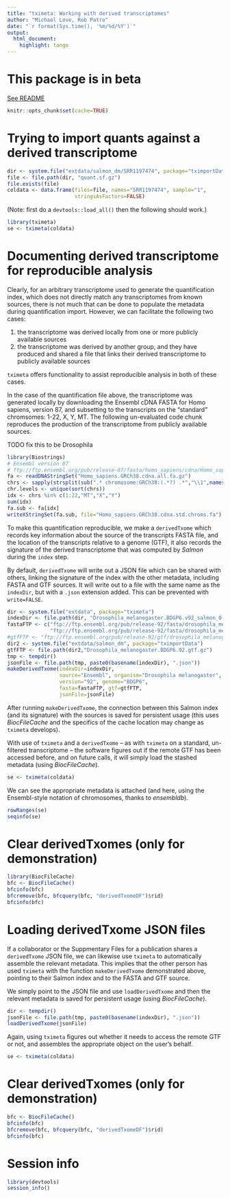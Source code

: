 ```yaml
---
title: "tximeta: Working with derived transcriptomes"
author: "Michael Love, Rob Patro"
date: "`r format(Sys.time(), '%m/%d/%Y')`"
output: 
  html_document:
    highlight: tango
---
```


# This package is in beta 

[See README](https://github.com/mikelove/tximeta/blob/master/README.md)

```r
knitr::opts_chunk$set(cache=TRUE)
```

# Trying to import quants against a derived transcriptome

```r
dir <- system.file("extdata/salmon_dm/SRR1197474", package="tximportData")
file <- file.path(dir, "quant.sf.gz")
file.exists(file)
coldata <- data.frame(files=file, names="SRR1197474", sample="1",
                      stringsAsFactors=FALSE)
```

(Note: first do a `devtools::load_all()` then the following should work.)

```r
library(tximeta)
se <- tximeta(coldata)
```

# Documenting derived transcriptome for reproducible analysis

Clearly, for an arbitrary transcriptome used to generate the
quantification index, which does not directly match any
transcriptomes from known sources, there is not much that can be
done to populate the metadata during quantification import. However,
we can facilitate the following two cases: 

1) the transcriptome was derived locally from one or more publicly
available sources
2) the transcriptome was derived by another group, and they have
produced and shared a file that links their derived transcriptome
to publicly available sources

`tximeta` offers functionality to assist reproducible analysis in both
of these cases.

In the case of the quantification file above, the transcriptome was
generated locally by downloading the Ensembl cDNA FASTA for
Homo sapiens, version 87, and subsetting to the transcripts on the
"standard" chromsomes: 1-22, X, Y, MT. The following un-evaluated code
chunk reproduces the production of the transcriptome from publicly
available sources.

TODO fix this to be Drosophila

```r
library(Biostrings)
# Ensembl version 87
# ftp://ftp.ensembl.org/pub/release-87/fasta/homo_sapiens/cdna/Homo_sapiens.GRCh38.cdna.all.fa.gz
fa <- readDNAStringSet("Homo_sapiens.GRCh38.cdna.all.fa.gz")
chrs <- sapply(strsplit(sub(".* chromosome:GRCh38:(.*?) .*","\\1",names(fa)), ":"), `[`, 1)
chr.levels <- unique(sort(chrs))
idx <- chrs %in% c(1:22,"MT","X","Y")
sum(idx)
fa.sub <- fa[idx]
writeXStringSet(fa.sub, file="Homo_sapiens.GRCh38.cdna.std.chroms.fa")
```

To make this quantification reproducible, we make a
`derivedTxome` which records key information about the
source of the transcripts FASTA file, and the location of the
transcripts relative to a genome (GTF), it also records the signature
of the derived transcriptome that was computed by *Salmon* during the
`index` step. 

By default, `derivedTxome` will write out a JSON file
which can be shared with others, linking the signature of the index
with the other metadata, including FASTA and GTF sources. It will
write out to a file with the same name as the `indexDir`, but with
a `.json` extension added. This can be prevented with `write=FALSE`.

```r
dir <- system.file("extdata", package="tximeta")
indexDir <- file.path(dir, "Drosophila_melanogaster.BDGP6.v92_salmon_0.10.2")
fastaFTP <- c("ftp://ftp.ensembl.org/pub/release-92/fasta/drosophila_melanogaster/cdna/Drosophila_melanogaster.BDGP6.cdna.all.fa.gz",
              "ftp://ftp.ensembl.org/pub/release-92/fasta/drosophila_melanogaster/ncrna/Drosophila_melanogaster.BDGP6.ncrna.fa.gz")
#gtfFTP <- "ftp://ftp.ensembl.org/pub/release-92/gtf/drosophila_melanogaster/Drosophila_melanogaster.BDGP6.92.gtf.gz"
dir2 <- system.file("extdata/salmon_dm", package="tximportData")
gtfFTP <- file.path(dir2,"Drosophila_melanogaster.BDGP6.92.gtf.gz")
tmp <- tempdir()
jsonFile <- file.path(tmp, paste0(basename(indexDir), ".json"))
makeDerivedTxome(indexDir=indexDir,
                 source="Ensembl", organism="Drosophila melanogaster",
                 version="92", genome="BDGP6",
                 fasta=fastaFTP, gtf=gtfFTP,
                 jsonFile=jsonFile)
```

After running `makeDerivedTxome`, the connection between this Salmon
index (and its signature) with the sources is saved for persistent
usage (this uses *BiocFileCache* and the specifics of the cache location
may change as `tximeta` develops).

With use of `tximeta` and a `derivedTxome` -- as with `tximeta` on a
standard, un-filtered transcriptome -- the software figures out if the
remote GTF has been accessed before, and on future calls, it will
simply load the stashed metadata (using *BiocFileCache*).

```r
se <- tximeta(coldata)
```

We can see the appropriate metadata is attached (and here, using the
Ensembl-style notation of chromosomes, thanks to *ensembldb*).

```r
rowRanges(se)
seqinfo(se)
```

# Clear derivedTxomes (only for demonstration)

```r
library(BiocFileCache)
bfc <- BiocFileCache()
bfcinfo(bfc)
bfcremove(bfc, bfcquery(bfc, "derivedTxomeDF")$rid)
bfcinfo(bfc)
```

# Loading derivedTxome JSON files

If a collaborator or the Suppmentary Files for a publication 
shares a `derivedTxome` JSON file, we can likewise use `tximeta`
to automatically assemble the relevant metadata. This implies that the
other person has used `tximeta` with the function `makeDerivedTxome`
demonstrated above, pointing to their Salmon index and to the FASTA
and GTF source.

We simply point to the JSON file and use `loadDerivedTxome` and then
the relevant metadata is saved for persistent usage (using
*BiocFileCache*).

```r
dir <- tempdir()
jsonFile <- file.path(tmp, paste0(basename(indexDir), ".json"))
loadDerivedTxome(jsonFile)
```

Again, using `tximeta` figures out whether it needs to access the
remote GTF or not, and assembles the appropriate object on the user's
behalf. 

```r
se <- tximeta(coldata)
```

# Clear derivedTxomes (only for demonstration)

```r
bfc <- BiocFileCache()
bfcinfo(bfc)
bfcremove(bfc, bfcquery(bfc, "derivedTxomeDF")$rid)
bfcinfo(bfc)
```

# Session info

```r
library(devtools)
session_info()
```

